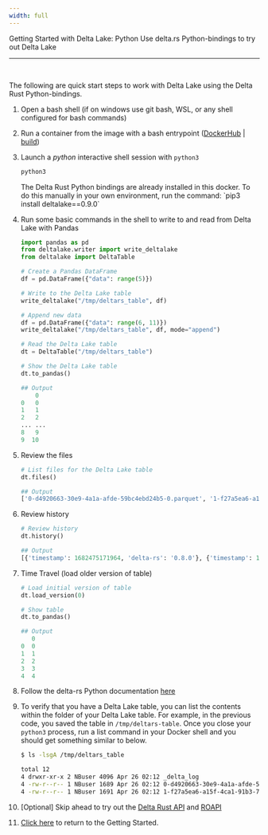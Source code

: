 ```yaml
---
width: full
---
```



<Typography variant="nw">Getting Started with Delta Lake: Python</Typography>
<Typography variant="tw">
  Use delta.rs Python-bindings to try out Delta Lake
</Typography>
<hr />
<br />

The following are quick start steps to work with Delta Lake using the Delta Rust Python-bindings.

1. Open a bash shell (if on windows use git bash, WSL, or any shell configured for bash commands)

1. Run a container from the image with a bash entrypoint ([DockerHub](/learn/docker-pages/docker-hub) | [build](/learn/docker-pages/docker-build))

1. Launch a _python_ interactive shell session with `python3`

   <CodeTabs>

   ```bash
   python3
   ```

   </CodeTabs>

   <Info title="Note" level="info">
     The Delta Rust Python bindings are already installed in this docker. To do
     this manually in your own environment, run the command: `pip3 install
     deltalake==0.9.0`
   </Info>

1. Run some basic commands in the shell to write to and read from Delta Lake with Pandas

   <CodeTabs>

   ```python
   import pandas as pd
   from deltalake.writer import write_deltalake
   from deltalake import DeltaTable

   # Create a Pandas DataFrame
   df = pd.DataFrame({"data": range(5)})

   # Write to the Delta Lake table
   write_deltalake("/tmp/deltars_table", df)

   # Append new data
   df = pd.DataFrame({"data": range(6, 11)})
   write_deltalake("/tmp/deltars_table", df, mode="append")

   # Read the Delta Lake table
   dt = DeltaTable("/tmp/deltars_table")

   # Show the Delta Lake table
   dt.to_pandas()
   ```

   </CodeTabs>

   ```python
   ## Output
       0
   0   0
   1   1
   2   2
   ... ...
   8   9
   9  10
   ```

1. Review the files

   <CodeTabs>

   ```python
   # List files for the Delta Lake table
   dt.files()
   ```

   </CodeTabs>

   ```python
   ## Output
   ['0-d4920663-30e9-4a1a-afde-59bc4ebd24b5-0.parquet', '1-f27a5ea6-a15f-4ca1-91b3-72bcf64fbc09-0.parquet']
   ```

1. Review history

   <CodeTabs>

   ```python
   # Review history
   dt.history()
   ```

   </CodeTabs>

   ```python
   ## Output
   [{'timestamp': 1682475171964, 'delta-rs': '0.8.0'}, {'timestamp': 1682475171985, 'operation': 'WRITE', 'operationParameters': {'partitionBy': '[]', 'mode': 'Append'}, 'clientVersion': 'delta-rs.0.8.0'}]
   ```

1. Time Travel (load older version of table)

   <CodeTabs>

   ```python
   # Load initial version of table
   dt.load_version(0)

   # Show table
   dt.to_pandas()
   ```

   </CodeTabs>

   ```python
   ## Output
      0
   0  0
   1  1
   2  2
   3  3
   4  4
   ```

1. Follow the delta-rs Python documentation [here](https://delta-io.github.io/delta-rs/python/usage.html#)

1. To verify that you have a Delta Lake table, you can list the contents within the folder of your Delta Lake table. For example, in the previous code, you saved the table in `/tmp/deltars-table`. Once you close your `python3` process, run a list command in your Docker shell and you should get something similar to below.

   <CodeTabs>

   ```bash
   $ ls -lsgA /tmp/deltars_table
   ```

   </CodeTabs>

   ```bash
   total 12
   4 drwxr-xr-x 2 NBuser 4096 Apr 26 02:12 _delta_log
   4 -rw-r--r-- 1 NBuser 1689 Apr 26 02:12 0-d4920663-30e9-4a1a-afde-59bc4ebd24b5-0.parquet
   4 -rw-r--r-- 1 NBuser 1691 Apr 26 02:12 1-f27a5ea6-a15f-4ca1-91b3-72bcf64fbc09-0.parquet
   ```

1. [Optional] Skip ahead to try out the [Delta Rust API](../getting-started-rust) and [ROAPI](./getting-started-roapi)

1. [Click here](/learn/getting-started) to return to the Getting Started.
